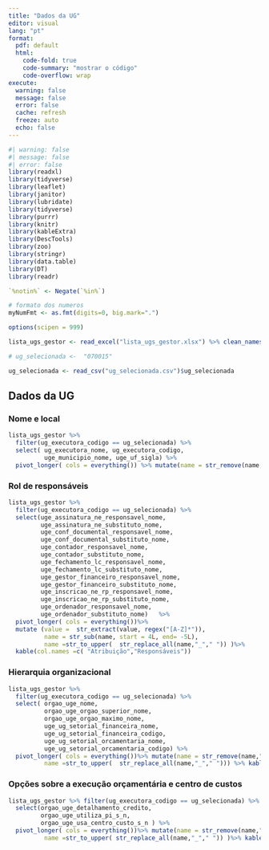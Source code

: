 ```yaml
---
title: "Dados da UG"
editor: visual
lang: "pt"
format:
  pdf: default
  html:
    code-fold: true
    code-summary: "mostrar o código"
    code-overflow: wrap
execute:
  warning: false
  message: false
  error: false
  cache: refresh
  freeze: auto
  echo: false
---
```


```r
#| warning: false
#| message: false
#| error: false
library(readxl)
library(tidyverse)
library(leaflet)
library(janitor)
library(lubridate)
library(tidyverse)
library(purrr)
library(knitr)
library(kableExtra)
library(DescTools)
library(zoo)
library(stringr)
library(data.table)
library(DT)
library(readr)
```

```r
`%notin%` <- Negate(`%in%`)

# formato dos numeros
myNumFmt <- as.fmt(digits=0, big.mark=".")

options(scipen = 999)
```

```r
lista_ugs_gestor <- read_excel("lista_ugs_gestor.xlsx") %>% clean_names()
```

```r
# ug_selecionada <-  "070015"

ug_selecionada <- read_csv("ug_selecionada.csv")$ug_selecionada
```

## Dados da UG

### Nome e local

```r
lista_ugs_gestor %>% 
  filter(ug_executora_codigo == ug_selecionada) %>%
  select( ug_executora_nome, ug_executora_codigo, 
          uge_municipio_nome, uge_uf_sigla) %>% 
  pivot_longer( cols = everything()) %>% mutate(name = str_remove(name,"ug_"), name = str_remove(name,"executora"),name = str_remove(name,"uge"), name =str_to_upper(  str_replace_all(name,"_"," ")))%>% kable(col.names = c("Item", "Resultado"))
```

### Rol de responsáveis

```r
lista_ugs_gestor %>%
  filter(ug_executora_codigo == ug_selecionada) %>%
  select(uge_assinatura_ne_responsavel_nome,
         uge_assinatura_ne_substituto_nome,
         uge_conf_documental_responsavel_nome,
         uge_conf_documental_substituto_nome,
         uge_contador_responsavel_nome,
         uge_contador_substituto_nome,
         uge_fechamento_lc_responsavel_nome,
         uge_fechamento_lc_substituto_nome,
         uge_gestor_financeiro_responsavel_nome,
         uge_gestor_financeiro_substituto_nome,
         uge_inscricao_ne_rp_responsavel_nome,
         uge_inscricao_ne_rp_substituto_nome,
         uge_ordenador_responsavel_nome,
         uge_ordenador_substituto_nome)   %>%
  pivot_longer( cols = everything())%>% 
  mutate (value =  str_extract(value, regex("[A-Z]*")),
          name = str_sub(name, start = 4L, end= -5L),
          name =str_to_upper(  str_replace_all(name,"_"," ")) )%>%
  kable(col.names =c( "Atribuição","Responsáveis"))
```

### Hierarquia organizacional

```r
lista_ugs_gestor %>% 
  filter(ug_executora_codigo == ug_selecionada) %>%
  select( orgao_uge_nome,
          orgao_uge_orgao_superior_nome, 
          orgao_uge_orgao_maximo_nome,
          uge_ug_setorial_financeira_nome, 
          uge_ug_setorial_financeira_codigo,
          uge_ug_setorial_orcamentaria_nome, 
          uge_ug_setorial_orcamentaria_codigo) %>%
  pivot_longer( cols = everything())%>% mutate(name = str_remove(name,"uge_"),
          name =str_to_upper(  str_replace_all(name,"_"," "))) %>% kable(col.names = c("Item","Resultado"))
```

### Opções sobre a execução orçamentária e centro de custos

```r
lista_ugs_gestor %>% filter(ug_executora_codigo == ug_selecionada) %>%
  select(orgao_uge_detalhamento_credito,
         orgao_uge_utiliza_pi_s_n,
         orgao_uge_usa_centro_custo_s_n ) %>%
  pivot_longer( cols = everything())%>% mutate(name = str_remove(name,"orgao_uge_"),
          name =str_to_upper( str_replace_all(name,"_"," ")) )%>% kable(col.names = c("Regras","Opção"))
```
